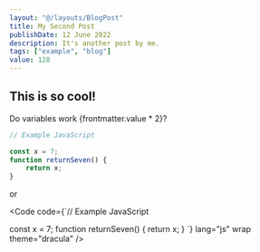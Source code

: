 ```yaml
---
layout: "@/layouts/BlogPost"
title: My Second Post
publishDate: 12 June 2022
description: It's another post by me.
tags: ["example", "blog"]
value: 128
---
```



## This is so cool!

Do variables work {frontmatter.value * 2}?

```js
// Example JavaScript

const x = 7;
function returnSeven() {
	return x;
}
```

or 

<Code code={`// Example JavaScript

const x = 7;
function returnSeven() {
	return x;
}
`} lang="js" wrap theme="dracula" />
